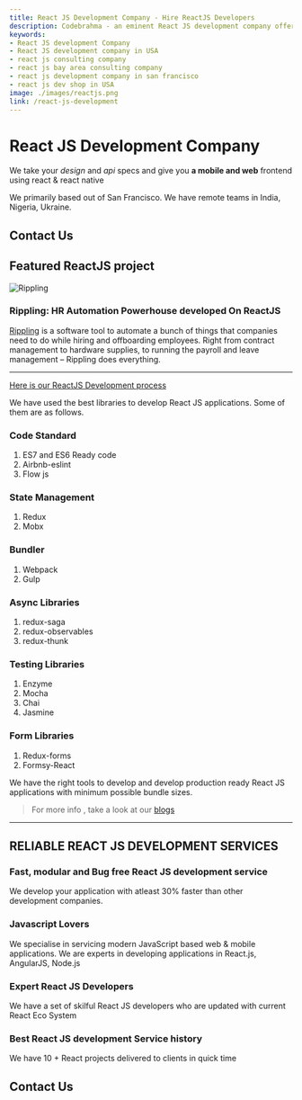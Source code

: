 ```yaml
---
title: React JS Development Company - Hire ReactJS Developers
description: Codebrahma - an eminent React JS development company offers you to hire ReactJS developers - experienced to craft highly secure, & fast mobile and web applications
keywords:
- React JS development Company
- React JS development company in USA
- react js consulting company
- react js bay area consulting company
- react js development company in san francisco
- react js dev shop in USA
image: ./images/reactjs.png
link: /react-js-development
---
```


# React JS Development Company

We take your _design_ and _api_ specs and give you **a mobile and 
web** frontend using react & react native

We primarily based out of San Francisco. 
We have remote teams in India, Nigeria, Ukraine.

## Contact Us
<ContactForm referrer="/react-js-development/" />

## Featured ReactJS project
![Rippling](./images/Rippling-Hero-Image.png)
### Rippling: HR Automation Powerhouse developed On ReactJS
[Rippling](/rippling) is a software tool to automate a bunch of things that companies need to do while hiring and offboarding employees. Right from contract management to hardware supplies, to running the payroll and leave management – Rippling does everything.

---
[Here is our ReactJS Development process](/codebrahma-react-application)

We have used the best libraries to develop React JS applications. Some of them are as follows.

 
### Code Standard
1. ES7 and ES6 Ready code
2. Airbnb-eslint
3. Flow js

### State Management
1. Redux
2. Mobx

### Bundler
1. Webpack
2. Gulp
 
### Async Libraries
1. redux-saga
2. redux-observables
3. redux-thunk

### Testing Libraries
1. Enzyme
2. Mocha
3. Chai
4. Jasmine

### Form Libraries
1. Redux-forms
2. Formsy-React

We have the right tools to develop and develop production ready React JS applications with minimum possible bundle sizes.

> For more info , take a look at our [blogs](/category/react)

---


## RELIABLE REACT JS DEVELOPMENT SERVICES

### Fast, modular and Bug free React JS development service
We develop your application with atleast 30% faster than other development companies.

### Javascript Lovers
We specialise in servicing modern JavaScript based web & mobile applications. We are experts in developing applications in React.js, AngularJS, Node.js

### Expert React JS Developers
We have a set of skilful React JS developers who are updated with current React Eco System

### Best React JS development Service history
We have 10 + React projects delivered to clients in quick time

## Contact Us
<ContactForm referrer="/react-js-development/" />